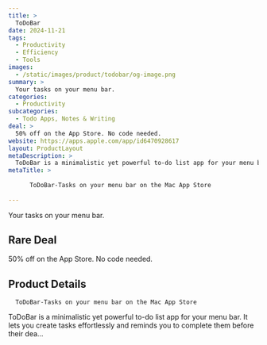 ```yaml
---
title: >
  ToDoBar
date: 2024-11-21
tags:
  - Productivity
  - Efficiency
  - Tools
images:
  - /static/images/product/todobar/og-image.png
summary: >
  Your tasks on your menu bar.
categories:
  - Productivity
subcategories:
  - Todo Apps, Notes & Writing
deal: >
  50% off on the App Store. No code needed.
website: https://apps.apple.com/app/id6470928617
layout: ProductLayout
metaDescription: >
  ToDoBar is a minimalistic yet powerful to-do list app for your menu bar. It lets you create tasks effortlessly and reminds you to complete them before their dea…
metaTitle: >
  
      ‎ToDoBar-Tasks on your menu bar on the Mac App Store
    
---
```

Your tasks on your menu bar.

## Rare Deal

50% off on the App Store. No code needed.

## Product Details

      ‎ToDoBar-Tasks on your menu bar on the Mac App Store
    

ToDoBar is a minimalistic yet powerful to-do list app for your menu bar. It lets you create tasks effortlessly and reminds you to complete them before their dea…
